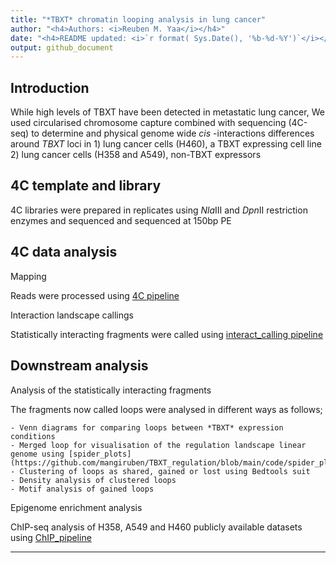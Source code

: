 ```yaml
---
title: "*TBXT* chromatin looping analysis in lung cancer"
author: "<h4>Authors: <i>Reuben M. Yaa</i></h4>"
date: "<h4>README updated: <i>`r format( Sys.Date(), '%b-%d-%Y')`</i></h4>"
output: github_document
---
```

## Introduction
While high levels of TBXT have been detected in metastatic lung cancer, We used circularised chromosome capture combined with sequencing (4C-seq) to determine and  physical genome wide *cis* -interactions differences around *TBXT* loci in 
1) lung cancer cells (H460), a TBXT expressing cell line 
2) lung cancer cells (H358 and A549), non-TBXT expressors


## 4C template and library
4C libraries were prepared in replicates using *Nla*III and *Dpn*II restriction enzymes and sequenced and sequenced at 150bp PE

## 4C data analysis
Mapping

Reads were processed using [4C pipeline](https://github.com/mangiruben/TBXT_regulation/blob/main/code/4C_pipeline.pl)

Interaction landscape callings

Statistically interacting fragments were called using [interact_calling pipeline](https://github.com/mangiruben/TBXT_regulation/blob/main/code/interact_calling.R)

## Downstream analysis
Analysis of the statistically interacting fragments

The fragments now called loops were analysed in different ways as follows;

    - Venn diagrams for comparing loops between *TBXT* expression conditions
    - Merged loop for visualisation of the regulation landscape linear genome using [spider_plots](https://github.com/mangiruben/TBXT_regulation/blob/main/code/spider_plot.R)
    - Clustering of loops as shared, gained or lost using Bedtools suit
    - Density analysis of clustered loops
    - Motif analysis of gained loops
    
Epigenome enrichment analysis

ChIP-seq analysis of H358, A549 and H460 publicly available datasets using [ChIP_pipeline](https://github.com/mangiruben/TBXT_regulation/blob/main/code/chip_seq_SE.pl)

<hr>